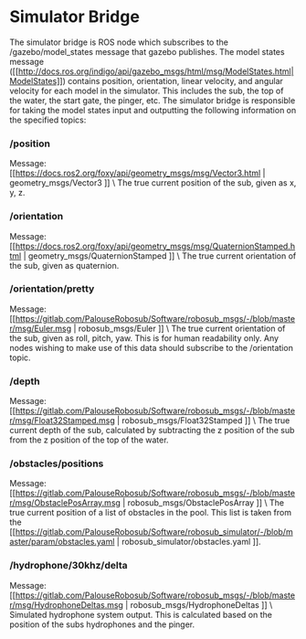 # Simulator Bridge
The simulator bridge is ROS node which subscribes to the /gazebo/model_states message that gazebo publishes. The model states message ([[http://docs.ros.org/indigo/api/gazebo_msgs/html/msg/ModelStates.html|ModelStates]]) contains position, orientation, linear velocity, and angular velocity for each model in the simulator. This includes the sub, the top of the water, the start gate, the pinger, etc. The simulator bridge is responsible for taking the model states input and outputting the following information on the specified topics:

### /position
Message: [[https://docs.ros2.org/foxy/api/geometry_msgs/msg/Vector3.html | geometry_msgs/Vector3 ]] \\
The true current position of the sub, given as x, y, z.

### /orientation
Message: [[https://docs.ros2.org/foxy/api/geometry_msgs/msg/QuaternionStamped.html | geometry_msgs/QuaternionStamped ]] \\
The true current orientation of the sub, given as quaternion.

### /orientation/pretty
Message: [[https://gitlab.com/PalouseRobosub/Software/robosub_msgs/-/blob/master/msg/Euler.msg | robosub_msgs/Euler ]] \\
The true current orientation of the sub, given as roll, pitch, yaw. This is for human readability only. Any nodes wishing to make use of this data should subscribe to the /orientation topic.

### /depth
Message: [[https://gitlab.com/PalouseRobosub/Software/robosub_msgs/-/blob/master/msg/Float32Stamped.msg | robosub_msgs/Float32Stamped ]] \\
The true current depth of the sub, calculated by subtracting the z position of the sub from the z position of the top of the water.


### /obstacles/positions
Message: [[https://gitlab.com/PalouseRobosub/Software/robosub_msgs/-/blob/master/msg/ObstaclePosArray.msg | robosub_msgs/ObstaclePosArray ]] \\
The true current position of a list of obstacles in the pool. This list is taken from the [[https://gitlab.com/PalouseRobosub/Software/robosub_simulator/-/blob/master/param/obstacles.yaml | robosub_simulator/obstacles.yaml ]].

### /hydrophone/30khz/delta
Message: [[https://gitlab.com/PalouseRobosub/Software/robosub_msgs/-/blob/master/msg/HydrophoneDeltas.msg | robosub_msgs/HydrophoneDeltas ]] \\
Simulated hydrophone system output. This is calculated based on the position of the subs hydrophones and the pinger.